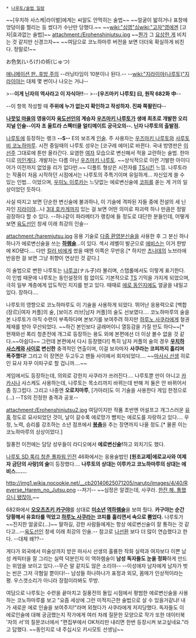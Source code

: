  * [[나루토/술법 일람]]

~~[우치하 사스케|라이벌]에게는 씨알도 안먹히는 술법~~ ~~얼굴이 밟히거나 표창에 엉덩이를 찔리는 등 썼다가 수난만 당했다.~~
~~[[wiki:"심영"심]][[wiki:"고자"영]]에겐 [고자|효과없는 술법]~~
attachment:/Erohenshinjutsu.jpg
~~[[젖꼭지|뭔가]] 그 [[유륜|요상한 게]] 비치는 것 같지만 신경끄자~~ ~~여담으로 코노하마루 버전을 보면 더더욱 확실하게 비친다. 정말로!~~

お色気(いろけ)の術(じゅつ)

[http://nicoviewer.net/sm12351958 애니메이션 판. 후방 주의]
--러닝타임이 10분이나 된다.-- --[[wiki:"지라이야(나루토)"지라이야]]는 대체 몇 번이나 나오는 거냐--

>--'''이게 닌자의 역사라고 이 자식아!!'''--
>--'''[우즈마키 나루토] 曰, 원작 682화 中'''--

--이 항목 작성할 때 '''주위에 누가 없는지 확인하고 작성하자. 진짜 쪽팔린다'''--

'''[[나뭇잎 마을]]의 영웅이자 [[육도선인]]의 계승자 [[우즈마키 나루토]]가 생애 최초로 개발한 오리지널 인술--이자 초 울트라 스펙터클 얼티메이트 궁극오의--. 닌자 나루토의 출발점.'''

[[나루토]]에 등장하는 랭크 '''--S--''' E의 보조계 [[인술]]. 주 사용자는 [[우즈마키 나루토]]와 [[사루토비 코노하마루]]. 시전 중일때의 나루토 성우는 [코구레 에마]로 바뀐다. 국내 방영판은 [[이선주]] 그대로에 톤만 올라간다. 요염한 [[여자]] 모습으로 변신해서 적을 교란하는 술법. 한마디로 [[미인계]]다. 개발자는 다름 아닌 [[우즈마키 나루토]]. ~~상식적으로 이런 기발한 아이디어가 이전까지 없었을 리가 없다만.~~ 디폴트 형상은 시전자를 [[TS]]시킨 느낌. 나루토라는 작품이 처음 시작하던 시점에서는 나루토의 주특기이며 유일하게… 자신있게 쓸 수 있는 인법… 이었으며, [[우미노 이루카]]는 느닷없는 에로변신술에 [[코피]]를 쏟는 게 거의 일상이었던 듯하다.

사실 따지고 보면 단순한 변신술에 불과하나, 이 기술에 격파된 자들 중에 전설의 세 닌자인 [[지라이야(나루토)|지라이야]]…나 [[사루토비 히루젠|3대 호카게]]까지 있는 걸 보면 어떤 의미로 파괴력 하나 만큼은 정말 굉장하다 할 수 있다. --하나같이 파라메터가 랭킹에 들 정도로 대단한 분들인데, 어떻게 보면 [[육도선인]] 창세 이래 최강의 인술--

attachment:/haremjutsu.jpg
응용 기술로 [[다중 환영분신술]]을 사용한 후 그 분신 하나 하나가 에로변신술을 쓰는 '''[[하렘]]술'''…이 있다. 섹시 레벨이 발군으로 [[에비스]]는 이거 한방에 KO됐다…. 다만 [[킬러 비]]에게 썼을 때엔 이쪽은 무반응.[* 하지만 [[츠나데]]의 노브라에 반응한 걸 보면 그냥 취향이 연상인 것 같다.]

이 술법으로 변한 나루토는 [[나루코]](ナル子)라 불리며, 스탭롤에서도 이렇게 표기한다. 이 인법 때문에 나루토는 동인설정의 힘 없이도 기본적으로 [[TS]] 기믹을 가지게 되었으며, 극히 일부 계층에게 압도적인 지지를 받고 있다. 때때로 [[에로 동인지]]에도 얼굴을 내밀고 있다. 장하다….

나루토의 영향으로 코노하마루도 이 기술을 사용하게 되었다. 뛰어난 응용력으로 [백합(장르)|여자 커플]의 술, [보이즈 러브|남자 커플]의 술도 선보였다…. 코노하마루의 술을 본 나루토가 아직 수련이 부족하다며 본보기를 보여주려 하지만 [[하루노 사쿠라]]에게 철권제재를 받아 무산되었다. ~~하긴 본인보다 글래머이니 열등감을 가질 만도 하다~~[* 현재와선 록리 청춘전에 개그로 등장하는 용도 외에 본편에선 더 이상 볼수 없을 것 같다.~~아쉽다~~ 그런데 본편에서 다시 등장했다!]
특히 남자 커플의 술의 경우 '''[[우치하 사스케]]와 [[사이(나루토)|사이]]로 변신한''' 충격적인 연출이며, 이걸 보자마자 '''사쿠라는 코피까지 흘리며 폭주했다!''' 그리고 이 장면은 두고두고 팬들 사이에서 회자되었다…. ~~[[키시모토 마사시|마사시 선생]] 히로인 묘사 자꾸 이따구로 할 겁니까….~~

게임에서도 등장하는데, 의외로 강한지 사쿠라가 쓰러진다…. 나루토뿐 만이 아니고 [[카카시]]나 사스케도 사용하는데, 나루토는 목소리까지 바뀌는데 반해 저 둘은 안 바뀌어서 좀 징그럽다.
그리고 나중엔 '''오로치마루''', [가아라]도 이 기술을 사용한다 게임 한정으로(…) --TS의 진정한 충격과 공포--

attachment:/Erohenshinjutsu2.jpg
여담이지만 작품 초반엔 어설프고 개그스러운 [[유혹]] 정도로 묘사되었던 것이, 날이 갈수록 에로망가 뺨치는 에로도를 자랑하고 있다…. 우정, 노력, 승리를 강조하는 소년 점프에서 '''[[봉춤]]'''을 추는 장면까지 나올 정도.[* 물론 이는 코노하마루의 상상이었다.]

질풍전 이전에는 담당 성우들이 라디오에서 '''에로변신술!'''하고 외치기도 했다.

[[나루토 SD 록리 청춘 풀파워 인전]] 46화에서는 응용술법인 '''[원조교제|에로교사와 여제자 금단의 사랑]의 술'''이 등장했다…. '''나루토의 상대는 이루카고 코노하마루의 상대는 에비스……'''.

http://img1.wikia.nocookie.net/__cb20140625071205/naruto/images/4/40/Reverse_Harem_no_Jutsu.png
--저기-- ~~심정은 알겠는데, 사쿠라. [[아름다운 축구 했잖아|한잔 해. 통했으니 됐잖아.]]~~

682화에서 '''[[오오츠츠키 카구야]]'''를 상대로 '''[[미소년]] [[역하렘]]술'''을 보여 줬다. '''카구야는 순간 당황해서 유효타를 먹었고 [[하루노 사쿠라]]는 코피를 흘리면서 속으로 뿜었다.''' 나루토가 ~~진지한 얼굴로(…)~~ 말하길, 강한 사람들에게는 항상 에로변신술이 잘 통하는 것 같다고…--[[육도선인]] 창세 이래 최강의 인술.-- 참고로 [[나선환]] 보다 더 많이 연습했다고 한다. --대체 왜??--

게다가 외국에서 미술상까지 받은 마사시 선생의 훌륭한 작화 실력과 여자보다 이쁜 남성 캐릭터을 잘 그리는 실력 덕분인지 이 역하렘술이 '''남성 독자들도 눈을 정화'''하게 만드는 위엄을 보이고 있다.--무슨 말 같지도 않은 소리야-- --이성애자 남자에게 남자가 벗는 씬은 그저 극혐일 뿐이다!-- 남성들 하나하나가 표정과 외모, 몸매가 인상적이라는 평. 우스갯소리가 아니라 장점이라봐도 무방.

여담으로 나루토는 수련을 끝마치고 질풍전의 돌입 시점에서 평범한 에로변신술을 사용하는 코노하마루를 보고 "요즘 세상에 그런 미적지근한 술법으로 살 수 있을거같냐! 내가 새로운 에로 인술을 보여주지!"라며 외쳤다가 사쿠라에게 저지당했다. 독자들도 이 에로인술에 대해 궁금했는지 작가에게 여러 차례 질문한 모양으로 작가 또한 데이터북 '자의 서'의 질문코너에서 "편집부에서 OK처리만 내리면 한번 등장시켜 보고싶네요."라고 답했다. ~~동인지로 내 주십시오 키시모토 선생님~~
